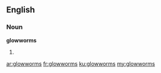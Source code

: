 ==English==

===Noun===
'''glowworms'''

# {{plural of|glowworm}}

[[ar:glowworms]]
[[fr:glowworms]]
[[ku:glowworms]]
[[my:glowworms]]